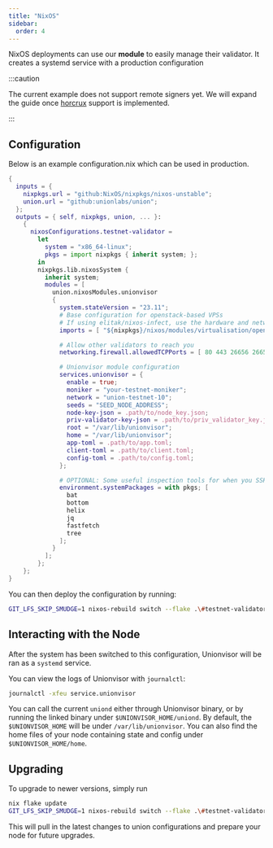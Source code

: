 ```yaml
---
title: "NixOS"
sidebar:
  order: 4
---
```


NixOS deployments can use our **module** to easily manage their validator. It creates a systemd service with a production configuration

:::caution

The current example does not support remote signers yet. We will expand the guide once [horcrux](https://github.com/strangelove-ventures/horcrux) support is implemented.

:::

## Configuration

Below is an example configuration.nix which can be used in production.


```nix
{
  inputs = {
    nixpkgs.url = "github:NixOS/nixpkgs/nixos-unstable";
    union.url = "github:unionlabs/union";
  };
  outputs = { self, nixpkgs, union, ... }:
    {
      nixosConfigurations.testnet-validator =
        let
          system = "x86_64-linux";
          pkgs = import nixpkgs { inherit system; };
        in
        nixpkgs.lib.nixosSystem {
          inherit system;
          modules = [
            union.nixosModules.unionvisor
            {
              system.stateVersion = "23.11";
              # Base configuration for openstack-based VPSs
              # If using elitak/nixos-infect, use the hardware and network configuration provided by nixos-infect
              imports = [ "${nixpkgs}/nixos/modules/virtualisation/openstack-config.nix" ];

              # Allow other validators to reach you
              networking.firewall.allowedTCPPorts = [ 80 443 26656 26657 ];

              # Unionvisor module configuration
              services.unionvisor = {
                enable = true;
                moniker = "your-testnet-moniker";
                network = "union-testnet-10";
                seeds = "SEED_NODE_ADDRESS";
                node-key-json = .path/to/node_key.json;
                priv-validator-key-json = .path/to/priv_validator_key.json;
                root = "/var/lib/unionvisor";
                home = "/var/lib/unionvisor";
                app-toml = .path/to/app.toml;
                client-toml = .path/to/client.toml;
                config-toml = .path/to/config.toml;
              };

              # OPTIONAL: Some useful inspection tools for when you SSH into your validator
              environment.systemPackages = with pkgs; [
                bat
                bottom
                helix
                jq
                fastfetch
                tree
              ];
            }
          ];
        };
    };
}
```

You can then deploy the configuration by running:

```sh frame="none"
GIT_LFS_SKIP_SMUDGE=1 nixos-rebuild switch --flake .\#testnet-validator --target-host user@validator.domain -L
```

## Interacting with the Node

After the system has been switched to this configuration, Unionvisor will be ran as a `systemd` service.

You can view the logs of Unionvisor with `journalctl`:

```sh frame="none"
journalctl -xfeu service.unionvisor
```

You can call the current `uniond` either through Unionvisor binary, or by running the linked binary under `$UNIONVISOR_HOME/uniond`. By default, the `$UNIONVISOR_HOME` will be under `/var/lib/unionvisor`. You can also find the home files of your node containing state and config under `$UNIONVISOR_HOME/home`.

## Upgrading

To upgrade to newer versions, simply run

```sh frame="none"
nix flake update
GIT_LFS_SKIP_SMUDGE=1 nixos-rebuild switch --flake .\#testnet-validator --target-host user@validator.domain -L
```

This will pull in the latest changes to union configurations and prepare your node for future upgrades.
